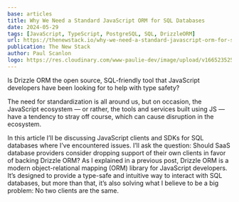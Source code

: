 ```yaml
---
base: articles
title: Why We Need a Standard JavaScript ORM for SQL Databases
date: 2024-05-29
tags: [JavaScript, TypeScript, PostgreSQL, SQL, DrizzleORM]
url: https://thenewstack.io/why-we-need-a-standard-javascript-orm-for-sql-databases/
publication: The New Stack
author: Paul Scanlon
logo: https://res.cloudinary.com/www-paulie-dev/image/upload/v1665235257/paulie.dev/Logos/tns-logo_miu6qk.png
---
```


Is Drizzle ORM the open source, SQL-friendly tool that JavaScript developers have been looking for to help with type safety?

The need for standardization is all around us, but on occasion, the JavaScript ecosystem — or rather, the tools and services built using JS — have a tendency to stray off course, which can cause disruption in the ecosystem.

In this article I’ll be discussing JavaScript clients and SDKs for SQL databases where I’ve encountered issues. I’ll ask the question: Should SaaS database providers consider dropping support of their own clients in favor of backing Drizzle ORM? As I explained in a previous post, Drizzle ORM is a modern object-relational mapping (ORM) library for JavaScript developers. It’s designed to provide a type-safe and intuitive way to interact with SQL databases, but more than that, it’s also solving what I believe to be a big problem: No two clients are the same.
